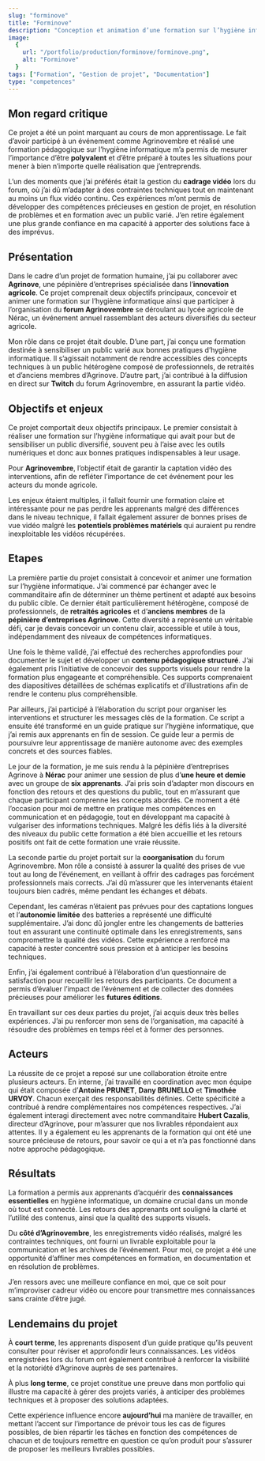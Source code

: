```yaml
---
slug: "forminove"
title: "Forminove"
description: "Conception et animation d’une formation sur l’hygiène informatique pour un public varié et gestion de la diffusion en direct d'un forum annuel consacré à l'innovation en agriculture."
image:
  {
    url: "/portfolio/production/forminove/forminove.png",
    alt: "Forminove"
  }
tags: ["Formation", "Gestion de projet", "Documentation"]
type: "competences"
---
```

## Mon regard critique
Ce projet a été un point marquant au cours de mon apprentissage. Le fait d’avoir participé à un événement comme Agrinovembre et réalisé une formation pédagogique sur l’hygiène informatique m’a permis de mesurer l’importance d’être **polyvalent** et d’être préparé à toutes les situations pour mener à bien n’importe quelle réalisation que j’entreprends.

L’un des moments que j’ai préférés était la gestion du **cadrage vidéo** lors du forum, où j’ai dû m’adapter à des contraintes techniques tout en maintenant au moins un flux vidéo continu. Ces expériences m’ont permis de développer des compétences précieuses en gestion de projet, en résolution de problèmes et en formation avec un public varié. J’en retire également une plus grande confiance en ma capacité à apporter des solutions face à des imprévus.

## Présentation
Dans le cadre d’un projet de formation humaine, j’ai pu collaborer avec **Agrinove**, une pépinière d’entreprises spécialisée dans l’**innovation agricole**. Ce projet comprenait deux objectifs principaux, concevoir et animer une formation sur l’hygiène informatique ainsi que participer à l’organisation du **forum Agrinovembre** se déroulant au lycée agricole de Nérac, un événement annuel rassemblant des acteurs diversifiés du secteur agricole.

Mon rôle dans ce projet était double. D’une part, j’ai conçu une formation destinée à sensibiliser un public varié aux bonnes pratiques d’hygiène informatique. Il s’agissait notamment de rendre accessibles des concepts techniques à un public hétérogène composé de professionnels, de retraités et d’anciens membres d’Agrinove. D’autre part, j’ai contribué à la diffusion en direct sur **Twitch** du forum Agrinovembre, en assurant la partie vidéo.

## Objectifs et enjeux
Ce projet comportait deux objectifs principaux. Le premier consistait à réaliser une formation sur l’hygiène informatique qui avait pour but de sensibiliser un public diversifié, souvent peu à l’aise avec les outils numériques et donc aux bonnes pratiques indispensables à leur usage.

Pour **Agrinovembre**, l’objectif était de garantir la captation vidéo des interventions, afin de refléter l’importance de cet événement pour les acteurs du monde agricole.

Les enjeux étaient multiples, il fallait fournir une formation claire et intéressante pour ne pas perdre les apprenants malgré des différences dans le niveau technique, il fallait également assurer de bonnes prises de vue vidéo malgré les **potentiels problèmes matériels** qui auraient pu rendre inexploitable les vidéos récupérées.

## Etapes
La première partie du projet consistait à concevoir et animer une formation sur l’hygiène informatique. J’ai commencé par échanger avec le commanditaire afin de déterminer un thème pertinent et adapté aux besoins du public cible. Ce dernier était particulièrement hétérogène, composé de professionnels, de **retraités agricoles** et d’**anciens membres** de la **pépinière d’entreprises Agrinove**. Cette diversité a représenté un véritable défi, car je devais concevoir un contenu clair, accessible et utile à tous, indépendamment des niveaux de compétences informatiques.

Une fois le thème validé, j’ai effectué des recherches approfondies pour documenter le sujet et développer un **contenu pédagogique structuré**. J’ai également pris l’initiative de concevoir des supports visuels pour rendre la formation plus engageante et compréhensible. Ces supports comprenaient des diapositives détaillées de schémas explicatifs et d’illustrations afin de rendre le contenu plus compréhensible.

Par ailleurs, j’ai participé à l’élaboration du script pour organiser les interventions et structurer les messages clés de la formation. Ce script a ensuite été transformé en un guide pratique sur l’hygiène informatique, que j’ai remis aux apprenants en fin de session. Ce guide leur a permis de poursuivre leur apprentissage de manière autonome avec des exemples concrets et des sources fiables.

Le jour de la formation, je me suis rendu à la pépinière d’entreprises Agrinove à **Nérac** pour animer une session de plus d’**une heure et demie** avec un groupe de **six apprenants**. J’ai pris soin d’adapter mon discours en fonction des retours et des questions du public, tout en m’assurant que chaque participant comprenne les concepts abordés. Ce moment a été l’occasion pour moi de mettre en pratique mes compétences en communication et en pédagogie, tout en développant ma capacité à vulgariser des informations techniques. Malgré les défis liés à la diversité des niveaux du public cette formation a été bien accueillie et les retours positifs ont fait de cette formation une vraie réussite.

La seconde partie du projet portait sur la **coorganisation** du forum Agrinovembre. Mon rôle a consisté à assurer la qualité des prises de vue tout au long de l’événement, en veillant à offrir des cadrages pas forcément professionnels mais corrects. J’ai dû m’assurer que les intervenants étaient toujours bien cadrés, même pendant les échanges et débats.

Cependant, les caméras n’étaient pas prévues pour des captations longues et l’**autonomie limitée** des batteries a représenté une difficulté supplémentaire. J’ai donc dû jongler entre les changements de batteries tout en assurant une continuité optimale dans les enregistrements, sans compromettre la qualité des vidéos. Cette expérience a renforcé ma capacité à rester concentré sous pression et à anticiper les besoins techniques.

Enfin, j’ai également contribué à l’élaboration d’un questionnaire de satisfaction pour recueillir les retours des participants. Ce document a permis d’évaluer l’impact de l’événement et de collecter des données précieuses pour améliorer les **futures éditions**.

En travaillant sur ces deux parties du projet, j’ai acquis deux très belles expériences. J’ai pu renforcer mon sens de l’organisation, ma capacité à résoudre des problèmes en temps réel et à former des personnes.

## Acteurs
La réussite de ce projet a reposé sur une collaboration étroite entre plusieurs acteurs. En interne, j’ai travaillé en coordination avec mon équipe qui était composée d’**Antoine PRUNET**, **Dany BRUNELLO** et **Timothée URVOY**. Chacun exerçait des responsabilités définies. Cette spécificité a contribué à rendre complémentaires nos compétences respectives. J’ai également interagi directement avec notre commanditaire **Hubert Cazalis**, directeur d’Agrinove, pour m’assurer que nos livrables répondaient aux attentes. Il y a également eu les apprenants de la formation qui ont été une source précieuse de retours, pour savoir ce qui a et n’a pas fonctionné dans notre approche pédagogique.

## Résultats
La formation a permis aux apprenants d’acquérir des **connaissances essentielles** en hygiène informatique, un domaine crucial dans un monde où tout est connecté. Les retours des apprenants ont souligné la clarté et l’utilité des contenus, ainsi que la qualité des supports visuels.

Du **côté d’Agrinovembre**, les enregistrements vidéo réalisés, malgré les contraintes techniques, ont fourni un livrable exploitable pour la communication et les archives de l’événement. Pour moi, ce projet a été une opportunité d’affiner mes compétences en formation, en documentation et en résolution de problèmes.

J’en ressors avec une meilleure confiance en moi, que ce soit pour m’improviser cadreur vidéo ou encore pour transmettre mes connaissances sans crainte d’être jugé.

## Lendemains du projet
À **court terme**, les apprenants disposent d’un guide pratique qu’ils peuvent consulter pour réviser et approfondir leurs connaissances. Les vidéos enregistrées lors du forum ont également contribué à renforcer la visibilité et la notoriété d’Agrinove auprès de ses partenaires.

À plus **long terme**, ce projet constitue une preuve dans mon portfolio qui illustre ma capacité à gérer des projets variés, à anticiper des problèmes techniques et à proposer des solutions adaptées.

Cette expérience influence encore **aujourd’hui** ma manière de travailler, en mettant l’accent sur l’importance de prévoir tous les cas de figures possibles, de bien répartir les tâches en fonction des compétences de chacun et de toujours remettre en question ce qu’on produit pour s’assurer de proposer les meilleurs livrables possibles.
